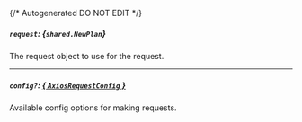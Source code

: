 {/* Autogenerated DO NOT EDIT  */}

##### `request`: *{`shared.NewPlan`}*
The request object to use for the request.
<Collapsible openLabel={Labels.showProperties} closeLabel={Labels.hideProperties}>
    <NewPlan/>
</Collapsible>

---
##### `config?`: [*{ `AxiosRequestConfig` }*](https://axios-http.com/docs/req_config)
Available config options for making requests.


